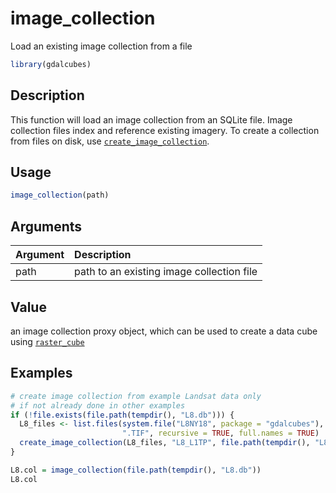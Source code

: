 # image_collection

Load an existing image collection from a file



```r
library(gdalcubes)
```

## Description

This function will load an image collection from an SQLite file. Image collection files
index and reference existing imagery. To create a collection from files on disk,
use [`create_image_collection`](create_image_collection.Rmd).


## Usage


```r
image_collection(path)

```


## Arguments

| Argument    | Description                       |
|:------------|:----------------------------------|
| path | path to an existing image collection file |


## Value

an image collection proxy object, which can be used to create a data cube using [`raster_cube`](raster_cube.Rmd)


## Examples


```r
# create image collection from example Landsat data only 
# if not already done in other examples
if (!file.exists(file.path(tempdir(), "L8.db"))) {
  L8_files <- list.files(system.file("L8NY18", package = "gdalcubes"),
                         ".TIF", recursive = TRUE, full.names = TRUE)
  create_image_collection(L8_files, "L8_L1TP", file.path(tempdir(), "L8.db"), quiet = TRUE) 
}

L8.col = image_collection(file.path(tempdir(), "L8.db"))
L8.col
```


